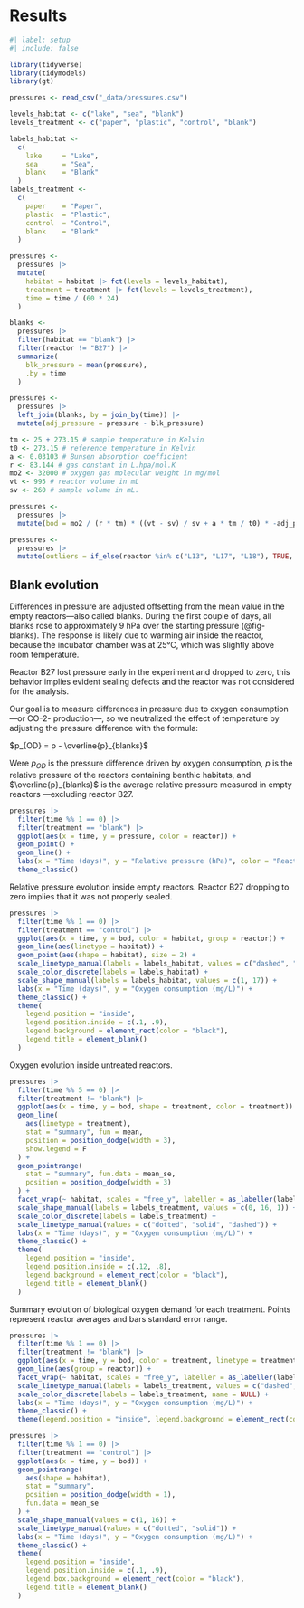 # Results

```r
#| label: setup
#| include: false

library(tidyverse)
library(tidymodels)
library(gt)

pressures <- read_csv("_data/pressures.csv")

levels_habitat <- c("lake", "sea", "blank")
levels_treatment <- c("paper", "plastic", "control", "blank")

labels_habitat <-
  c(
    lake     = "Lake",
    sea      = "Sea",
    blank    = "Blank"
  )
labels_treatment <- 
  c(
    paper    = "Paper",
    plastic  = "Plastic",
    control  = "Control",
    blank    = "Blank"
  )

pressures <- 
  pressures |> 
  mutate(
    habitat = habitat |> fct(levels = levels_habitat),
    treatment = treatment |> fct(levels = levels_treatment),
    time = time / (60 * 24)
  )

blanks <- 
  pressures |> 
  filter(habitat == "blank") |> 
  filter(reactor != "B27") |> 
  summarize(
    blk_pressure = mean(pressure),
    .by = time
  )

pressures <- 
  pressures |> 
  left_join(blanks, by = join_by(time)) |> 
  mutate(adj_pressure = pressure - blk_pressure)

tm <- 25 + 273.15 # sample temperature in Kelvin
t0 <- 273.15 # reference temperature in Kelvin
a <- 0.03103 # Bunsen absorption coefficient
r <- 83.144 # gas constant in L.hpa/mol.K
mo2 <- 32000 # oxygen gas molecular weight in mg/mol
vt <- 995 # reactor volume in mL
sv <- 260 # sample volume in mL.

pressures <- 
  pressures |> 
  mutate(bod = mo2 / (r * tm) * ((vt - sv) / sv + a * tm / t0) * -adj_pressure)

pressures <- 
  pressures |> 
  mutate(outliers = if_else(reactor %in% c("L13", "L17", "L18"), TRUE, FALSE))
```

## Blank evolution

Differences in pressure are adjusted offsetting from the mean value in the empty reactors---also called blanks. During the first couple of days, all blanks rose to approximately 9 hPa over the starting pressure (@fig-blanks). The response is likely due to warming air inside the reactor, because the incubator chamber was at 25°C, which was slightly above room temperature.

Reactor B27 lost pressure early in the experiment and dropped to zero, this behavior implies evident sealing defects and the reactor was not considered for the analysis.

Our goal is to measure differences in pressure due to oxygen consumption ---or CO-2- production---, so we neutralized the effect of temperature by adjusting the pressure difference with the formula:

$p_{OD} = p - \overline{p}_{blanks}$

Were $p_{OD}$ is the pressure difference driven by oxygen consumption, $p$ is the relative pressure of the reactors containing benthic habitats, and $\overline{p}_{blanks}$ is the average relative pressure measured in empty reactors ---excluding reactor B27.

:::{#fig-blanks}
```r
pressures |> 
  filter(time %% 1 == 0) |> 
  filter(treatment == "blank") |> 
  ggplot(aes(x = time, y = pressure, color = reactor)) +
  geom_point() +
  geom_line() +
  labs(x = "Time (days)", y = "Relative pressure (hPa)", color = "Reactor") +
  theme_classic()
```
Relative pressure evolution inside empty reactors. Reactor B27 dropping to zero implies that it was not properly sealed.
:::

::: {#fig-habitat-characterization-reactors}
```r
pressures |> 
  filter(time %% 1 == 0) |> 
  filter(treatment == "control") |> 
  ggplot(aes(x = time, y = bod, color = habitat, group = reactor)) +
  geom_line(aes(linetype = habitat)) +
  geom_point(aes(shape = habitat), size = 2) +
  scale_linetype_manual(labels = labels_habitat, values = c("dashed", "solid")) +
  scale_color_discrete(labels = labels_habitat) +
  scale_shape_manual(labels = labels_habitat, values = c(1, 17)) +
  labs(x = "Time (days)", y = "Oxygen consumption (mg/L)") +
  theme_classic() +
  theme(
    legend.position = "inside",
    legend.position.inside = c(.1, .9),
    legend.background = element_rect(color = "black"),
    legend.title = element_blank()
  )
```
Oxygen evolution inside untreated reactors.
:::

::: {#fig-treatments}
```r
pressures |>
  filter(time %% 5 == 0) |> 
  filter(treatment != "blank") |> 
  ggplot(aes(x = time, y = bod, shape = treatment, color = treatment)) +
  geom_line(
    aes(linetype = treatment),
    stat = "summary", fun = mean,
    position = position_dodge(width = 3),
    show.legend = F
  ) +
  geom_pointrange(
    stat = "summary", fun.data = mean_se,
    position = position_dodge(width = 3)
  ) +
  facet_wrap(~ habitat, scales = "free_y", labeller = as_labeller(labels_habitat)) +
  scale_shape_manual(labels = labels_treatment, values = c(0, 16, 1)) +
  scale_color_discrete(labels = labels_treatment) +
  scale_linetype_manual(values = c("dotted", "solid", "dashed")) +
  labs(x = "Time (days)", y = "Oxygen consumption (mg/L)") +
  theme_classic() +
  theme(
    legend.position = "inside",
    legend.position.inside = c(.12, .8),
    legend.background = element_rect(color = "black"),
    legend.title = element_blank()
  )
```
Summary evolution of biological oxygen demand for each treatment. Points represent reactor averages and bars standard error range.
:::

```r
pressures |>
  filter(time %% 1 == 0) |> 
  filter(treatment != "blank") |> 
  ggplot(aes(x = time, y = bod, color = treatment, linetype = treatment)) +
  geom_line(aes(group = reactor)) +
  facet_wrap(~ habitat, scales = "free_y", labeller = as_labeller(labels_habitat)) +
  scale_linetype_manual(labels = labels_treatment, values = c("dashed", "solid", "dotted"), name = NULL) +
  scale_color_discrete(labels = labels_treatment, name = NULL) +
  labs(x = "Time (days)", y = "Oxygen consumption (mg/L)") +
  theme_classic() +
  theme(legend.position = "inside", legend.background = element_rect(color = "black"), legend.position.inside = c(.1, .8))
```

```r
pressures |> 
  filter(time %% 1 == 0) |> 
  filter(treatment == "control") |> 
  ggplot(aes(x = time, y = bod)) +
  geom_pointrange(
    aes(shape = habitat),
    stat = "summary",
    position = position_dodge(width = 1),
    fun.data = mean_se
  ) +
  scale_shape_manual(values = c(1, 16)) +
  scale_linetype_manual(values = c("dotted", "solid")) +
  labs(x = "Time (days)", y = "Oxygen consumption (mg/L)") +
  theme_classic() +
  theme(
    legend.position = "inside",
    legend.position.inside = c(.1, .9),
    legend.box.background = element_rect(color = "black"),
    legend.title = element_blank()
  )
```


